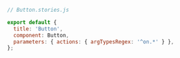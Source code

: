 ```js
// Button.stories.js

export default {
  title: 'Button',
  component: Button,
  parameters: { actions: { argTypesRegex: '^on.*' } },
};

```